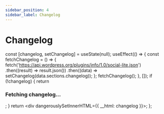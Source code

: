 ---
sidebar_position: 4
sidebar_label: Changelog
---


# Changelog

  const [changelog, setChangelog] = useState(null);
  useEffect(() => {
    const fetchChangelog = () => {
      fetch('https://api.wordpress.org/plugins/info/1.0/social-lite.json')
        .then((result) => result.json())
        .then((data) => setChangelog(data.sections.changelog));
    };
    fetchChangelog();
  }, []);
  if (!changelog) {
    return <h3>Fetching changelog...</h3>;
  }
  return <div dangerouslySetInnerHTML={{ __html: changelog }}></div>;
};

<ChangelogData />
